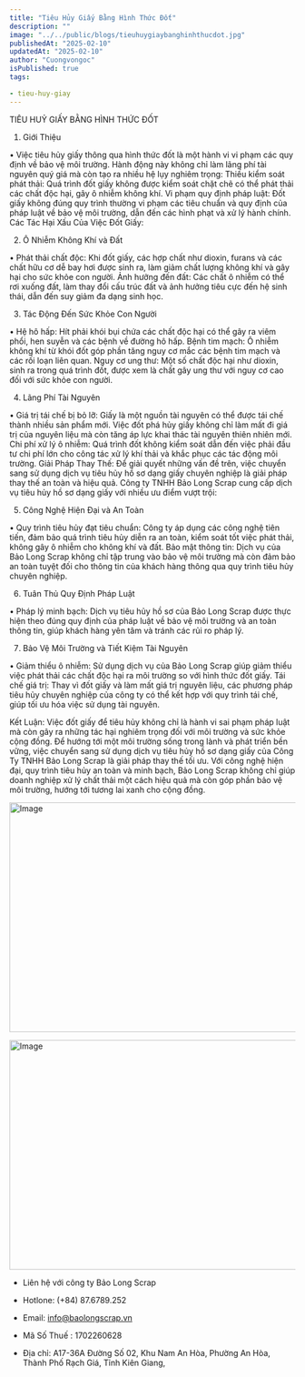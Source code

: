 ```yaml
---
title: "Tiêu Hủy Giấy Bằng Hình Thức Đốt"
description: ""
image: "../../public/blogs/tieuhuygiaybanghinhthucdot.jpg"
publishedAt: "2025-02-10"
updatedAt: "2025-02-10"
author: "Cuongvongoc"
isPublished: true
tags:

- tieu-huy-giay
---
```

TIÊU HUỶ GIẤY BẰNG HÌNH THỨC ĐỐT

1. Giới Thiệu

• Việc tiêu hủy giấy thông qua hình thức đốt là một hành vi vi phạm các quy định về bảo vệ môi trường. Hành động này không chỉ làm lãng phí tài nguyên quý giá mà còn tạo ra nhiều hệ lụy nghiêm trọng:
Thiếu kiểm soát phát thải: Quá trình đốt giấy không được kiểm soát chặt chẽ có thể phát thải các chất độc hại, gây ô nhiễm không khí.
Vi phạm quy định pháp luật: Đốt giấy không đúng quy trình thường vi phạm các tiêu chuẩn và quy định của pháp luật về bảo vệ môi trường, dẫn đến các hình phạt và xử lý hành chính.
Các Tác Hại Xấu Của Việc Đốt Giấy:

2. Ô Nhiễm Không Khí và Đất

• Phát thải chất độc: Khi đốt giấy, các hợp chất như dioxin, furans và các chất hữu cơ dễ bay hơi được sinh ra, làm giảm chất lượng không khí và gây hại cho sức khỏe con người.
Ảnh hưởng đến đất: Các chất ô nhiễm có thể rơi xuống đất, làm thay đổi cấu trúc đất và ảnh hưởng tiêu cực đến hệ sinh thái, dẫn đến suy giảm đa dạng sinh học.



3. Tác Động Đến Sức Khỏe Con Người

• Hệ hô hấp: Hít phải khói bụi chứa các chất độc hại có thể gây ra viêm phổi, hen suyễn và các bệnh về đường hô hấp.
Bệnh tim mạch: Ô nhiễm không khí từ khói đốt góp phần tăng nguy cơ mắc các bệnh tim mạch và các rối loạn liên quan.
Nguy cơ ung thư: Một số chất độc hại như dioxin, sinh ra trong quá trình đốt, được xem là chất gây ung thư với nguy cơ cao đối với sức khỏe con người.

4. Lãng Phí Tài Nguyên

• Giá trị tái chế bị bỏ lỡ: Giấy là một nguồn tài nguyên có thể được tái chế thành nhiều sản phẩm mới. Việc đốt phá hủy giấy không chỉ làm mất đi giá trị của nguyên liệu mà còn tăng áp lực khai thác tài nguyên thiên nhiên mới.
Chi phí xử lý ô nhiễm: Quá trình đốt không kiểm soát dẫn đến việc phải đầu tư chi phí lớn cho công tác xử lý khí thải và khắc phục các tác động môi trường.
Giải Pháp Thay Thế: 
Để giải quyết những vấn đề trên, việc chuyển sang sử dụng dịch vụ tiêu hủy hồ sơ dạng giấy chuyên nghiệp là giải pháp thay thế an toàn và hiệu quả. Công ty TNHH Bảo Long Scrap cung cấp dịch vụ tiêu hủy hồ sơ dạng giấy với nhiều ưu điểm vượt trội:



5. Công Nghệ Hiện Đại và An Toàn

• Quy trình tiêu hủy đạt tiêu chuẩn: Công ty áp dụng các công nghệ tiên tiến, đảm bảo quá trình tiêu hủy diễn ra an toàn, kiểm soát tốt việc phát thải, không gây ô nhiễm cho không khí và đất.
Bảo mật thông tin: Dịch vụ của Bảo Long Scrap không chỉ tập trung vào bảo vệ môi trường mà còn đảm bảo an toàn tuyệt đối cho thông tin của khách hàng thông qua quy trình tiêu hủy chuyên nghiệp.

6. Tuân Thủ Quy Định Pháp Luật

• Pháp lý minh bạch: Dịch vụ tiêu hủy hồ sơ của Bảo Long Scrap được thực hiện theo đúng quy định của pháp luật về bảo vệ môi trường và an toàn thông tin, giúp khách hàng yên tâm và tránh các rủi ro pháp lý.

7. Bảo Vệ Môi Trường và Tiết Kiệm Tài Nguyên

• Giảm thiểu ô nhiễm: Sử dụng dịch vụ của Bảo Long Scrap giúp giảm thiểu việc phát thải các chất độc hại ra môi trường so với hình thức đốt giấy.
Tái chế giá trị: Thay vì đốt giấy và làm mất giá trị nguyên liệu, các phương pháp tiêu hủy chuyên nghiệp của công ty có thể kết hợp với quy trình tái chế, giúp tối ưu hóa việc sử dụng tài nguyên.

Kết Luận:
Việc đốt giấy để tiêu hủy không chỉ là hành vi sai phạm pháp luật mà còn gây ra những tác hại nghiêm trọng đối với môi trường và sức khỏe cộng đồng. Để hướng tới một môi trường sống trong lành và phát triển bền vững, việc chuyển sang sử dụng dịch vụ tiêu hủy hồ sơ dạng giấy của Công Ty TNHH Bảo Long Scrap là giải pháp thay thế tối ưu. Với công nghệ hiện đại, quy trình tiêu hủy an toàn và minh bạch, Bảo Long Scrap không chỉ giúp doanh nghiệp xử lý chất thải một cách hiệu quả mà còn góp phần bảo vệ môi trường, hướng tới tương lai xanh cho cộng đồng.


<Image
  src="/blogs/tieuhuygiaybanghinhthucdot.jpg"
  width="718"
  height="404"
  alt="Image"
  sizes="100vw"
/>

<Image
  src="/blogs/476484976_596060539940243_5085900447804615866_n.jpg"
  width="718"
  height="404"
  alt="Image"
  sizes="100vw"
/>

- Liên hệ với công ty Bảo Long Scrap

- Hotlone: (+84) 87.6789.252

- Email: info@baolongscrap.vn

- Mã Số Thuế : 1702260628

- Địa chỉ: A17-36A Đường Số 02, Khu Nam An Hòa, Phường An Hòa, Thành Phố Rạch Giá, Tỉnh Kiên Giang,